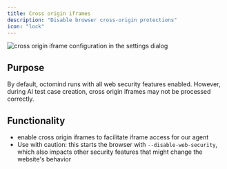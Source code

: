 ```yaml
---
title: Cross origin iframes
description: "Disable browser cross-origin protections"
icon: "lock"
---
```


<Frame caption="cross origin iframe configuration in the settings dialog">
  <img
    src="/images/advanced/cross_origin_iframes.png"
    alt="cross origin iframe configuration in the settings dialog"
  />
</Frame>

## Purpose

By default, octomind runs with all web security features enabled.
However, during AI test case creation, cross origin iframes may not be processed correctly.

## Functionality

- enable cross origin iframes to facilitate iframe access for our agent
- Use with caution: this starts the browser with `--disable-web-security`,
  which also impacts other security features that might change the website's behavior
